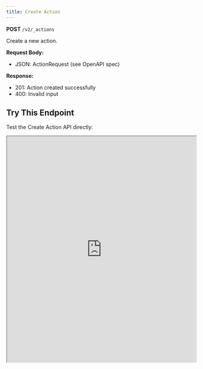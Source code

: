 ```yaml
---
title: Create Action
---
```


**POST** `/v2/_actions`

Create a new action.

**Request Body:**
- JSON: ActionRequest (see OpenAPI spec)

**Response:**
- 201: Action created successfully
- 400: Invalid input

## Try This Endpoint

Test the Create Action API directly:

<iframe 
  src="https://petstore.swagger.io/?url=https://raw.githubusercontent.com/vamsinole/docs/refs/heads/main/api-reference/openapi.json#/Actions/createAction"
  width="100%" 
  height="600px"
  style={{
    border: "none",
    borderRadius: "8px",
    boxShadow: "0 4px 6px rgba(0, 0, 0, 0.1)",
    marginTop: "20px"
  }}
  title="Create Action API Playground"
/>
